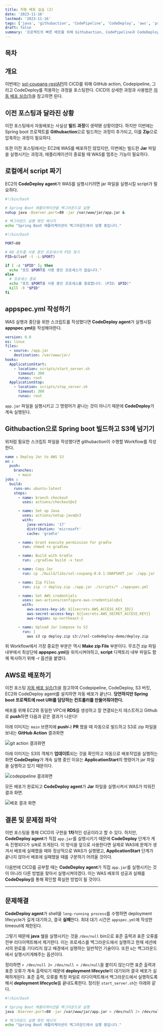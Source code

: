 ```yaml
---
title: 자동 배포 실습 (2)
date: '2023-11-16'
lastmod: '2023-11-16'
tags: ['java', 'githubaction', 'CodePipeline', 'CodeDeploy', 'aws', 'project']
draft: false
summary: '프로젝트의 빠른 배포를 위해 Githubaction, CodePipeline과 CodeDeploy를 적용하는 과정'
---
```


## 목차

<TOCInline toc={props.toc} exclude="목차" toHeading={2} />

## 개요

이번에는 [sol-coupang-restAPI](https://github.com/haxr369/sol-coupang-restAPI)의 CICD를 위해 GitHub action, Codepipeline, 그리고 CodeDeploy를 적용하는 과정을 포스팅한다.
CICD의 상세한 과정과 사용법은 [자동 배포 실습(1)](/blog/aws/aws-cicd-training)을 참고하면 된다.

## 이전 포스팅과 달라진 상황

이전 포스팅에서 자동배포는 사실상 **빌드 과정**이 생략됀 상황이였다. 하지만 이번에는 Spring boot 프로젝트를 **Githubaction**으로 빌드하는 과정이 추가되고,
이를 **Zip**으로 압축하는 과정이 필요하다.

또한 이전 포스팅에서는 EC2에 WAS를 배포하진 않았지만, 이번에는 빌드한 **Jar** 파일을 실행시키는 과정과, 애플리케이션이 종료될 때 WAS를 멈추는 기능이 필요하다.

## 로컬에서 script 짜기

EC2의 **CodeDeploy agent**가 WAS를 실행시키려면 jar 파일을 실행시킬 script가 필요하다.

```sh:start_server.sh
#!/bin/bash

# Spring Boot 애플리케이션을 백그라운드로 실행
nohup java -Dserver.port=80 -jar /var/www/jar/app.jar &

# 백그라운드 실행 확인 메시지
echo "Spring Boot 애플리케이션이 백그라운드에서 실행 중입니다."
```

```sh:stop_server.sh
#!/bin/bash

PORT=80

# 80 포트를 사용 중인 프로세스의 PID 찾기
PID=$(lsof -t -i:$PORT)

if [ -z "$PID" ]; then
  echo "포트 $PORT를 사용 중인 프로세스가 없습니다."
else
  # 프로세스 종료
  echo "포트 $PORT를 사용 중인 프로세스를 종료합니다. (PID: $PID)"
  kill -9 "$PID"
fi

```

## appspec.yml 작성하기

WAS 실행과 중단을 위한 스크립트를 작성했다면 **CodeDeploy agent**가 실행시킬 **appspec.yml**을 작성해야한다.

```yml:appspec.yml
version: 0.0
os: linux
files:
  - source: /app.jar
    destination: /var/www/jar/
hooks:
  ApplicationStart:
    - location: scripts/start_server.sh
      timeout: 300
      runas: root
  ApplicationStop:
    - location: scripts/stop_server.sh
      timeout: 300
      runas: root
```

`app.jar` 파일을 실행시키고 그 명령어가 끝나는 것이 아니기 때문에 **CodeDeploy**가 계속 실행된다.

## Githubaction으로 Spring boot 빌드하고 S3에 넘기기

위처럼 필요한 스크립트 파일을 작성했다면 githubaction이 수행할 Workflow를 작성한다.

```yml:deploy_on_aws.yml
name : Deploy Jar to AWS S3
on :
  push:
    branches:
      - main
jobs :
  build:
    runs-on: ubuntu-latest
    steps:
      - name: branch checkout
        uses: actions/checkout@v2

      - name: Set up Java
        uses: actions/setup-java@v3
        with:
          java-version: '17'
          distribution: 'microsoft'
          cache: 'gradle'

      - name: Grant execute permission for gradle
        run: chmod +x gradlew

      - name: Build with Gradle
        run: ./gradlew build -x test

      - name: Copy Jar
        run: cp ./build/libs/sol-coupang-0.0.1-SNAPSHOT.jar ./app.jar

      - name: Zip Files
        run: zip -r deploy.zip ./app.jar ./scripts/* ./appspec.yml

      - name: Set AWS credentials
        uses: aws-actions/configure-aws-credentials@v1
        with:
          aws-access-key-id: ${{secrets.AWS_ACCESS_KEY_ID}}
          aws-secret-access-key: ${{secrets.AWS_SECRET_ACCESS_KEY}}
          aws-region: ap-northeast-2

      - name: Upload Jar Compose to S3
        run: |
          aws s3 cp deploy.zip s3://sol-codedeploy-demo/deploy.zip
```

위 Workflow에서 가장 중요한 부분은 역시 **Make zip File** 부분이다. 무조건 zip 파일 내부에서 최상단에 **appspec.yml**을 위치시켜야하고,
**script** 디렉토리 내부 파일도 함께 복사하기 위해 -r 옵션을 붙였다.

## AWS로 배포하기

이전 포스팅 [자동 배포 실습(1)](/blog/aws/aws-cicd-training)을 참고하여 Codepipeline, CodeDeploy, S3 버킷, EC2와 CodeDeploy agent를 설치하면
자동 배포가 끝난다. **당연하지만 Spring boot 프로젝트에 root URI를 담당하는 컨트롤러를 만들어줘야한다.**

배포를 위해 EC2와 동일한 VPC에 **RDS**를 생성하고 잘 연결되는지 테스트하고 Github로 **push**하면 다음과 같은 결과가 나온다!

아래 이미지는 `main` 브랜치에 **push**나 **PR** 했을 때 자동으로 빌드하고 S3로 zip 파일을 보내는 **GitHub Action** 결과화면

<img src="/static/images/project/project-cicd-gitaction.png" alt="git action 결과화면" />

아래 이미지는 S3의 객체가 **업데이트**되는 것을 확인하고 자동으로 배포작업을 실행하는 화면
**CodeDeploy**가 계속 실행 중인 이유는 **ApplicationStart**의 명령어가 jar 파일을 실행하고 있기 때문이다.

<img src="/static/images/project/project-cicd-codepipeline.png" alt="codepipeline 결과화면" />

모든 배포가 완료되고 **CodeDeploy agent**가 **Jar** 파일을 실행시켜서 WAS가 띄워진 결과 화면.

<img src="/static/images/project/project-cicd-result.png" alt="배포 결과 화면" />

## 결론 및 문제점 파악

이번 포스팅을 통해 CICD의 구현을 **1차**적인 성공이라고 할 수 있다.
하지만, **CodeDeploy agent**가 직접 `app.jar`를 실행시키기 때문에 **CodeDeploy** 단계가 계속 진행되다가 `실패`로 뜨게된다.
이 방식을 앞으로 사용한다면 실제로 WAS에 문제가 생겨서 배포에 실패했을 때와 정상적으로 WAS가 실행됐고, **ApplicationStart** 단계가 끝나지 않아서 배포에 실패했을 때를
구분하기 어려울 것이다.

다음번에 CICD를 공부할 때는 **CodeDeploy agent**가 직접 `app.jar`를 실행시키는 것이 아니라 다른 방법을 찾아서 실행시켜야겠다.
이는 WAS 배포의 성공과 실패를 **CodeDeploy**를 통해 확인할 확실한 방법이 될 것이다.

---

## 문제해결

**CodeDeploy agent**가 shell을 `long-running process`를 수행하면 deployment lifecycle가 길게 대기하고, 결국 **실패**한다.
최대 대기 시간은 `appspec.yml`에 작성한 timeout에 제한된다.

그렇기 때문에 **java** 쉘을 실행시키는 것을 `/dev/null` bin으로 표준 출력과 표준 오류를 전부 리다이렉트해서 제거한다.
이는 프로세스를 백그라운드에서 실행하고 현재 세션에서의 완료를 기다리지 않고 배경에서 실행하는 일반적인 기술이다.
또한 `&`는 백그라운드에서 실행시키게해주는 옵션이다.

정리하면 `> /dev/null 2> /dev/null < /dev/null`을 붙이지 않는다면 표준 출력과 표준 오류가 계속 출력되기 때문에 **deployment lifecycle**이 대기되어 결국 배포가 실패하게된다.
표준 출력, 오류를 특정 파일로 리다이렉트해서 백그라운드에서 실행하도록해서 **deployment lifecycle**를 끝내도록한다. 정리된 `start_server.sh`는 아래와 같다.

```sh:start_server.sh
#!/bin/bash

# Spring Boot 애플리케이션을 백그라운드로 실행
java -Dserver.port=80 -jar /var/www/jar/app.jar > /dev/null 2> /dev/null < /dev/null &

# 백그라운드 실행 확인 메시지
echo "Spring Boot 애플리케이션이 백그라운드에서 실행 중입니다."
```
